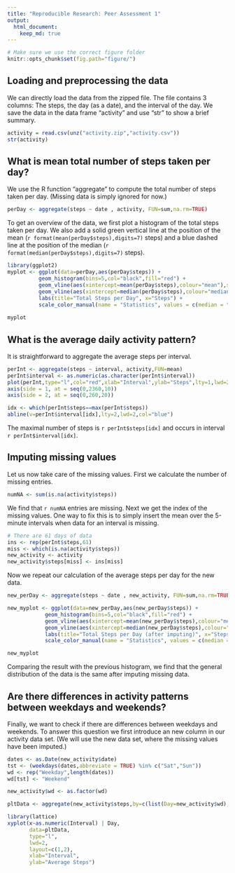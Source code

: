 ```yaml
---
title: "Reproducible Research: Peer Assessment 1"
output: 
  html_document:
    keep_md: true
---
```


```r
# Make sure we use the correct figure folder
knitr::opts_chunk$set(fig.path="figure/")
```


## Loading and preprocessing the data
We can directly load the data from the zipped file. 
The file contains 3 columns: The steps, the day (as a date), and the interval of the day. 
We save the data in the data frame "activity" and use "str" to show a brief summary. 

```r
activity = read.csv(unz("activity.zip","activity.csv"))
str(activity)
``` 



## What is mean total number of steps taken per day?
We use the R function "aggregate" to compute the total number of steps taken per day.
(Missing data is simply ignored for now.) 
```r
perDay <- aggregate(steps ~ date , activity, FUN=sum,na.rm=TRUE)
```

To get an overview of the data, we first plot a histogram of the total steps taken per day. We also add a solid green vertical line at the position of the mean (`r format(mean(perDay$steps),digits=7)` steps) and a blue dashed line at the position of the median (`r format(median(perDay$steps),digits=7)` steps). 
```r
library(ggplot2)
myplot <- ggplot(data=perDay,aes(perDay$steps)) + 
          geom_histogram(bins=5,col="black",fill="red") +
          geom_vline(aes(xintercept=mean(perDay$steps),colour="mean"),size=1) + 
          geom_vline(aes(xintercept=median(perDay$steps),colour="median"),size=1,linetype="dashed") +
          labs(title="Total Steps per Day", x="Steps") + 
          scale_color_manual(name = "Statistics", values = c(median = "darkblue", mean = "green"))
          
myplot
```

## What is the average daily activity pattern?
It is straightforward to aggregate the average steps per interval.
```r
perInt <- aggregate(steps ~ interval, activity,FUN=mean)
perInt$interval <- as.numeric(as.character(perInt$interval))
plot(perInt,type="l",col="red",xlab="Interval",ylab="Steps",lty=1,lwd=2,axes=FALSE)
axis(side = 1, at = seq(0,2360,10))
axis(side = 2, at = seq(0,260,20))

idx <- which(perInt$steps==max(perInt$steps))
abline(v=perInt$interval[idx],lty=2,lwd=2,col="blue")


```


The maximal number of steps is `r perInt$steps[idx]` and occurs in interval `r perInt$interval[idx]`. 


## Imputing missing values
Let us now take care of the missing values. First we calculate the number of missing entries. 
```r
numNA <- sum(is.na(activity$steps))
``` 
We find that `r numNA` entries are missing. Next we get the index of the missing values. One way to fix this is to simply insert the mean over the 5-minute intervals when data for an interval is missing. 
```r
# There are 61 days of data 
ins <- rep(perInt$steps,61) 
miss <- which(is.na(activity$steps))
new_activity <- activity
new_activity$steps[miss] <- ins[miss]
``` 
Now we repeat our calculation of the average steps per day for the new data. 

```r
new_perDay <- aggregate(steps ~ date , new_activity, FUN=sum,na.rm=TRUE)

new_myplot <- ggplot(data=new_perDay,aes(new_perDay$steps)) + 
            geom_histogram(bins=5,col="black",fill="red") +
            geom_vline(aes(xintercept=mean(new_perDay$steps),colour="mean"),size=1) + 
            geom_vline(aes(xintercept=median(new_perDay$steps),colour="median"),size=1,linetype="dashed") +
            labs(title="Total Steps per Day (after imputing)", x="Steps") + 
            scale_color_manual(name = "Statistics", values = c(median = "darkblue", mean = "green"))

new_myplot
```

Comparing the result with the previous histogram, we find that the general distribution of the data is the same after imputing missing data.  

## Are there differences in activity patterns between weekdays and weekends?
Finally, we want to check if there are differences between weekdays and weekends. To answer this question we first introduce an new column in our activity data set. (We will use the new data set, where the missing values have been imputed.) 

```r
dates <- as.Date(new_activity$date)
tst <- (weekdays(dates,abbreviate = TRUE) %in% c("Sat","Sun"))
wd <- rep("Weekday",length(dates))
wd[tst] <- "Weekend"

new_activity$wd <- as.factor(wd)

pltData <- aggregate(new_activity$steps,by=c(list(Day=new_activity$wd),list(Interval = new_activity$interval)),FUN=mean)

library(lattice)
xyplot(x~as.numeric(Interval) | Day, 
       data=pltData,
       type="l",
       lwd=2,
       layout=c(1,2),
       xlab="Interval",
       ylab="Average Steps")
``` 


